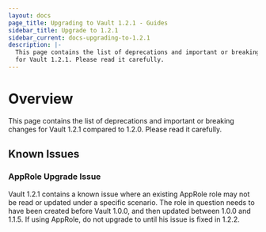 ```yaml
---
layout: docs
page_title: Upgrading to Vault 1.2.1 - Guides
sidebar_title: Upgrade to 1.2.1
sidebar_current: docs-upgrading-to-1.2.1
description: |-
  This page contains the list of deprecations and important or breaking changes
  for Vault 1.2.1. Please read it carefully.
---
```


# Overview

This page contains the list of deprecations and important or breaking changes
for Vault 1.2.1 compared to 1.2.0. Please read it carefully.

## Known Issues

### AppRole Upgrade Issue

Vault 1.2.1 contains a known issue where an existing AppRole role
may not be read or updated under a specific scenario. The role in
question needs to have been created before Vault 1.0.0, and then updated
between 1.0.0 and 1.1.5. If using AppRole, do not upgrade to until
his issue is fixed in 1.2.2.
